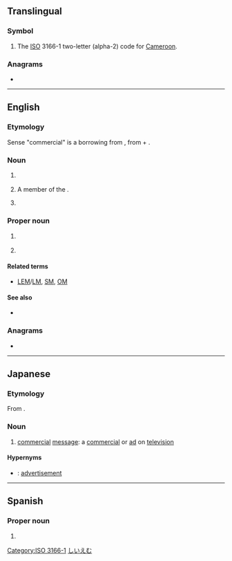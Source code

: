 {{also|cm|Cm|cM|.cm|c.m.}}
==Translingual==

===Symbol===
{{mul-symbol}}

# The [[ISO]] 3166-1 two-letter (alpha-2) code for [[Cameroon]].

[[Category:ISO 3166-1]]

===Anagrams===

* {{l|mul|MC}}

----

==English==
{{wikipedia}}

===Etymology===
Sense "commercial" is a borrowing from {{bor|en|ja|CM||promotional video}}, from {{der|en|en|commercial}} + {{m|en|message}}.

===Noun===
{{en-noun|s}}

# {{lb|en|India}} {{initialism of|en|chief minister}}
# A member of the {{w|Order of Canada}}.
# {{lb|en|Japan}} {{initialism of|en|commercial message}}

===Proper noun===
{{en-proper noun|-}}

# {{lb|en|US|space science}} {{initialism of|en|{{w|Command Module}}}}
# {{initialism of|en|{{w|College of Medicine}}}}

====Related terms====
* {{sense|Command Module}} [[LEM]]/[[LM]], [[SM]], [[OM]]

====See also====
* {{sense|Command Module}} {{pedia|Command Module}}

===Anagrams===
* {{anagrams|en|a=cm|M/C|MC|Mc|Mc-|mc}}

----

==Japanese==

===Etymology===
From {{m|ja|コマーシャルメッセージ|lit=commercial message|tr=komāsharu messēji}}.

===Noun===
{{ja-noun|シーエム}}

# [[commercial]] [[message]]: a [[commercial]] or [[ad]] on [[television]]

====Hypernyms====
* {{ja-r|広告|こうこく}}: [[advertisement]]

[[Category:ja:Advertising|しいえむ]]

----

==Spanish==

===Proper noun===
{{head|es|proper noun|g=?}}

# {{abbreviation of|es|Campeche}}